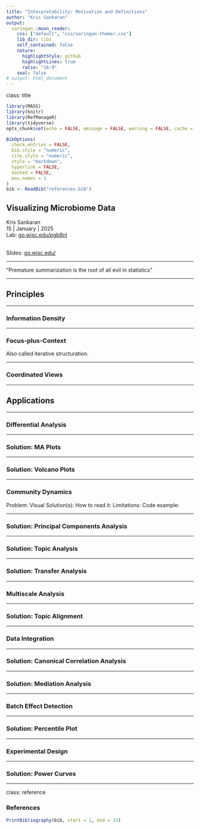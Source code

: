 ```yaml
---
title: "Interpretability: Motivation and Definitions"
author: "Kris Sankaran"
output:
  xaringan::moon_reader:
    css: ["default", "css/xaringan-themer.css"]
    lib_dir: libs
    self_contained: false
    nature:
      highlightStyle: github
      highlightLines: true
      ratio: "16:9"
    seal: false
# output: html_document
---
```


class: title

<script type="text/x-mathjax-config">
MathJax.Hub.Config({
  TeX: {
    Macros: {
      reals: "{\\mathbb{R}}",
      indic: ["{\\mathbf{1}\\left\\{{#1}\\right\\}}", 1],
      Esubarg: ["{\\mathbf{E}_{#1}\\left[{#2}\\right]}", 2],
      absarg: "{\\left|{#1}\\right|}",
      "\*": ["{\\mathbf{#1}}", 1],
      diag: ["{\\text{diag}\\left({#1}\\right)}", 1]
    },
    loader: {load: ['[tex]/color']},
    tex: {packages: {'[+]': ['color']}}
  }
});
</script>


```r
library(MASS)
library(knitr)
library(RefManageR)
library(tidyverse)
opts_chunk$set(echo = FALSE, message = FALSE, warning = FALSE, cache = FALSE, dpi = 200, fig.align = "center", fig.width = 6, fig.height = 3)

BibOptions(
  check.entries = FALSE,
  bib.style = "numeric",
  cite.style = "numeric",
  style = "markdown",
  hyperlink = FALSE,
  dashed = FALSE,
  max.names = 1
)
bib <- ReadBib("references.bib")
```

## Visualizing Microbiome Data

<div id="subtitle">
Kris Sankaran <br/>
15 | January | 2025 <br/>
Lab: <a href="https://go.wisc.edu/pgb8nl">go.wisc.edu/pgb8nl</a> <br/>
</div>

<div id="subtitle_right">
<br/>
Slides: <a href="https://go.wisc.edu/">go.wisc.edu/</a><br/>
</div>
<!-- 30 minute talk -->

---

"Premature summarization is the root of all evil in statistics"

---

## Principles

---

### Information Density

---

### Focus-plus-Context

Also called iterative structuration.

---

### Coordinated Views

---

## Applications

---

### Differential Analysis

---

### Solution: MA Plots

---

### Solution: Volcano Plots

---

### Community Dynamics

Problem: 
Visual Solution(s):
How to read it:
Limitations:
Code example: 

---

### Solution: Principal Components Analysis

---

### Solution: Topic Analysis

---

### Solution: Transfer Analysis

---

### Multiscale Analysis

---

### Solution: Topic Alignment

---

### Data Integration

---

### Solution: Canonical Correlation Analysis

---

### Solution: Mediation Analysis

---

### Batch Effect Detection

---

### Solution: Percentile Plot

---

### Experimental Design

---

### Solution: Power Curves

---

class: reference

### References

```r
PrintBibliography(bib, start = 1, end = 13)
```

